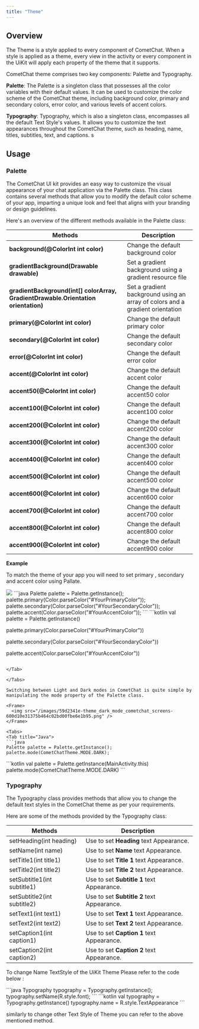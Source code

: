 ```yaml
---
title: "Theme"
---
```


## Overview

The Theme is a style applied to every component of CometChat. When a style is applied as a theme, every view in the activity or every component in the UiKit will apply each property of the theme that it supports.

CometChat theme comprises two key components: Palette and Typography.

**Palette**: The Palette is a singleton class that possesses all the color variables with their default values. It can be used to customize the color scheme of the CometChat theme, including background color, primary and secondary colors, error color, and various levels of accent colors.

**Typography**: Typography, which is also a singleton class, encompasses all the default Text Style's values. It allows you to customize the text appearances throughout the CometChat theme, such as heading, name, titles, subtitles, text, and captions. s

## Usage

### **Palette**

The CometChat UI kit provides an easy way to customize the visual appearance of your chat application via the Palette class. This class contains several methods that allow you to modify the default color scheme of your app, imparting a unique look and feel that aligns with your branding or design guidelines.

Here's an overview of the different methods available in the Palette class:

| Methods                                                                             | Description                                                                   |
| ----------------------------------------------------------------------------------- | ----------------------------------------------------------------------------- |
| **background(@ColorInt int color)**                                                 | Change the default background color                                           |
| **gradientBackground(Drawable drawable)**                                           | Set a gradient background using a gradient resource file                      |
| **gradientBackground(int\[] colorArray, GradientDrawable.Orientation orientation)** | Set a gradient background using an array of colors and a gradient orientation |
| **primary(@ColorInt int color)**                                                    | Change the default primary color                                              |
| **secondary(@ColorInt int color)**                                                  | Change the default secondary color                                            |
| **error(@ColorInt int color)**                                                      | Change the default error color                                                |
| **accent(@ColorInt int color)**                                                     | Change the default accent color                                               |
| **accent50(@ColorInt int color)**                                                   | Change the default accent50 color                                             |
| **accent100(@ColorInt int color)**                                                  | Change the default accent100 color                                            |
| **accent200(@ColorInt int color)**                                                  | Change the default accent200 color                                            |
| **accent300(@ColorInt int color)**                                                  | Change the default accent300 color                                            |
| **accent400(@ColorInt int color)**                                                  | Change the default accent400 color                                            |
| **accent500(@ColorInt int color)**                                                  | Change the default accent500 color                                            |
| **accent600(@ColorInt int color)**                                                  | Change the default accent600 color                                            |
| **accent700(@ColorInt int color)**                                                  | Change the default accent700 color                                            |
| **accent800(@ColorInt int color)**                                                  | Change the default accent800 color                                            |
| **accent900(@ColorInt int color)**                                                  | Change the default accent900 color                                            |

**Example**

To match the theme of your app you will need to set primary , secondary and accent color using Pallate.

<Frame>
  <img src="/images/fcdbc9f6-theme_primary_cometchat_screens-3a8806206a70e8b8d36325e709420b6a.png" />
</Frame>

<Tabs>
<Tab title="Java">
```java
Palette palette = Palette.getInstance();
palette.primary(Color.parseColor("#YourPrimaryColor"));
palette.secondary(Color.parseColor("#YourSecondaryColor"));
palette.accent(Color.parseColor("#YourAccentColor"));
```

</Tab>

<Tab title="Kotlin">
```kotlin
val palette = Palette.getInstance()

palette.primary(Color.parseColor("#YourPrimaryColor"))

palette.secondary(Color.parseColor("#YourSecondaryColor"))

palette.accent(Color.parseColor("#YourAccentColor"))
```

</Tab>

</Tabs>

Switching between Light and Dark modes in CometChat is quite simple by manipulating the mode property of the Palette class.

<Frame>
  <img src="/images/59d2341e-theme_dark_mode_cometchat_screens-600d10e31375b464c02bd00fbe6e1b95.png" />
</Frame>

<Tabs>
<Tab title="Java">
```java
Palette palette = Palette.getInstance();
palette.mode(CometChatTheme.MODE.DARK);
```

</Tab>

<Tab title="Kotlin">
```kotlin
val palette = Palette.getInstance(MainActivity.this)
palette.mode(CometChatTheme.MODE.DARK)
```

</Tab>

</Tabs>

### **Typography**

The Typography class provides methods that allow you to change the default text styles in the CometChat theme as per your requirements.

Here are some of the methods provided by the Typography class:

| Methods                     | Description                                |
| --------------------------- | ------------------------------------------ |
| setHeading(int heading)     | Use to set **Heading** text Appearance.    |
| setName(int name)           | Use to set **Name** text Appearance.       |
| setTitle1(int title1)       | Use to set **Title 1** text Appearance.    |
| setTitle2(int title2)       | Use to set **Title 2** text Appearance.    |
| setSubtitle1(int subtitle1) | Use to set **Subtitle 1** text Appearance. |
| setSubtitle2(int subtitle2) | Use to set **Subtitle 2** text Appearance. |
| setText1(int text1)         | Use to set **Text 1** text Appearance.     |
| setText2(int text2)         | Use to set **Text 2** text Appearance.     |
| setCaption1(int caption1)   | Use to set **Caption 1** text Appearance.  |
| setCaption2(int caption2)   | Use to set **Caption 2** text Appearance.  |

To change Name TextStyle of the UiKit Theme Please refer to the code below :

<Tabs>
<Tab title="Java">
```java
Typography typography = Typography.getInstance();
typography.setName(R.style.font);
```

</Tab>

<Tab title="Kotlin">
```kotlin
val typography = Typography.getInstance()
typography.name = R.style.TextAppearance
```

</Tab>

</Tabs>

<Note>

similarly to change other Text Style of Theme you can refer to the above mentioned method.

</Note>
